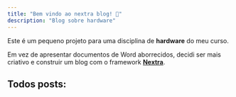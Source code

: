 ```yaml
---
title: "Bem vindo ao nextra blog! 🎉"
description: "Blog sobre hardware"
---
```



Este é um pequeno projeto para uma disciplina de **hardware** do meu curso.

Em vez de apresentar documentos de Word aborrecidos, decidi ser mais criativo e construir um blog com o framework [**Nextra**](https://nextra.site).

## Todos posts:

<Cards>
  <Cards.Card
    title="Motherboards"
    href="/posts/motherboards"
  />
  <Cards.Card
    title="CPUs"
    href="/posts/cpus"
  />
  <Cards.Card
    title="Memórias"
    href="/posts/memorias"
  />
    <Cards.Card
    title="Montagem de PC"
    href="/posts/montagem-pc"
  />
</Cards>